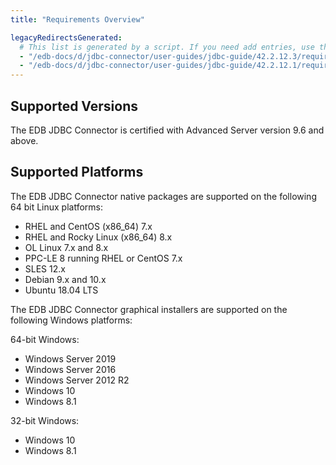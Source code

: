 ```yaml
---
title: "Requirements Overview"

legacyRedirectsGenerated:
  # This list is generated by a script. If you need add entries, use the `legacyRedirects` key.
  - "/edb-docs/d/jdbc-connector/user-guides/jdbc-guide/42.2.12.3/requirements_overview.html"
  - "/edb-docs/d/jdbc-connector/user-guides/jdbc-guide/42.2.12.1/requirements_overview.html"
---
```


<div id="requirements_overview" class="registered_link"></div>

## Supported Versions

The EDB JDBC Connector is certified with Advanced Server version 9.6 and above.

## Supported Platforms

The EDB JDBC Connector native packages are supported on the following 64 bit Linux platforms:

-   RHEL and CentOS (x86_64) 7.x
-   RHEL and Rocky Linux (x86_64) 8.x
-   OL Linux 7.x and 8.x
-   PPC-LE 8 running RHEL or CentOS 7.x
-   SLES 12.x
-   Debian 9.x and 10.x
-   Ubuntu 18.04 LTS

The EDB JDBC Connector graphical installers are supported on the following Windows platforms:

64-bit Windows:

-   Windows Server 2019
-   Windows Server 2016
-   Windows Server 2012 R2
-   Windows 10
-   Windows 8.1

32-bit Windows:

-   Windows 10
-   Windows 8.1
